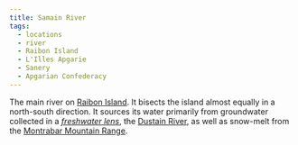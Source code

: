 ```yaml
---
title: Samain River
tags:
  - locations
  - river
  - Raibon Island
  - L'Illes Apgarie
  - Sanery
  - Apgarian Confederacy
---
```



The main river on [Raibon Island](./raibon-island.mdx). It bisects the island almost equally in a north-south direction. It sources its water primarily from groundwater collected in a *[freshwater lens](https://en.wikipedia.org/wiki/Lens_(hydrology))*, the [Dustain River](./dustain-river.mdx), as well as snow-melt from the [Montrabar Mountain Range](./montrabar-mountain-range.mdx). 

